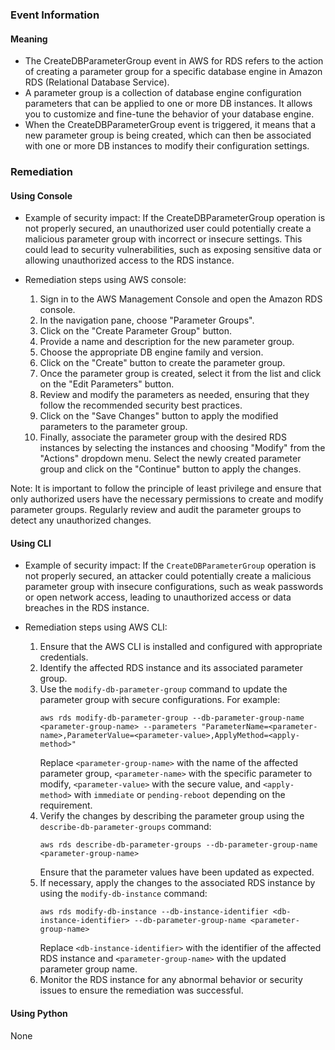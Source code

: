 
### Event Information

#### Meaning

- The CreateDBParameterGroup event in AWS for RDS refers to the action of creating a parameter group for a specific database engine in Amazon RDS (Relational Database Service).
- A parameter group is a collection of database engine configuration parameters that can be applied to one or more DB instances. It allows you to customize and fine-tune the behavior of your database engine.
- When the CreateDBParameterGroup event is triggered, it means that a new parameter group is being created, which can then be associated with one or more DB instances to modify their configuration settings.

### Remediation

#### Using Console

- Example of security impact: If the CreateDBParameterGroup operation is not properly secured, an unauthorized user could potentially create a malicious parameter group with incorrect or insecure settings. This could lead to security vulnerabilities, such as exposing sensitive data or allowing unauthorized access to the RDS instance.

- Remediation steps using AWS console:
  1. Sign in to the AWS Management Console and open the Amazon RDS console.
  2. In the navigation pane, choose "Parameter Groups".
  3. Click on the "Create Parameter Group" button.
  4. Provide a name and description for the new parameter group.
  5. Choose the appropriate DB engine family and version.
  6. Click on the "Create" button to create the parameter group.
  7. Once the parameter group is created, select it from the list and click on the "Edit Parameters" button.
  8. Review and modify the parameters as needed, ensuring that they follow the recommended security best practices.
  9. Click on the "Save Changes" button to apply the modified parameters to the parameter group.
  10. Finally, associate the parameter group with the desired RDS instances by selecting the instances and choosing "Modify" from the "Actions" dropdown menu. Select the newly created parameter group and click on the "Continue" button to apply the changes.

Note: It is important to follow the principle of least privilege and ensure that only authorized users have the necessary permissions to create and modify parameter groups. Regularly review and audit the parameter groups to detect any unauthorized changes.

#### Using CLI

- Example of security impact: If the `CreateDBParameterGroup` operation is not properly secured, an attacker could potentially create a malicious parameter group with insecure configurations, such as weak passwords or open network access, leading to unauthorized access or data breaches in the RDS instance.

- Remediation steps using AWS CLI:
  1. Ensure that the AWS CLI is installed and configured with appropriate credentials.
  2. Identify the affected RDS instance and its associated parameter group.
  3. Use the `modify-db-parameter-group` command to update the parameter group with secure configurations. For example:
     ```
     aws rds modify-db-parameter-group --db-parameter-group-name <parameter-group-name> --parameters "ParameterName=<parameter-name>,ParameterValue=<parameter-value>,ApplyMethod=<apply-method>"
     ```
     Replace `<parameter-group-name>` with the name of the affected parameter group, `<parameter-name>` with the specific parameter to modify, `<parameter-value>` with the secure value, and `<apply-method>` with `immediate` or `pending-reboot` depending on the requirement.
  4. Verify the changes by describing the parameter group using the `describe-db-parameter-groups` command:
     ```
     aws rds describe-db-parameter-groups --db-parameter-group-name <parameter-group-name>
     ```
     Ensure that the parameter values have been updated as expected.
  5. If necessary, apply the changes to the associated RDS instance by using the `modify-db-instance` command:
     ```
     aws rds modify-db-instance --db-instance-identifier <db-instance-identifier> --db-parameter-group-name <parameter-group-name>
     ```
     Replace `<db-instance-identifier>` with the identifier of the affected RDS instance and `<parameter-group-name>` with the updated parameter group name.
  6. Monitor the RDS instance for any abnormal behavior or security issues to ensure the remediation was successful.

#### Using Python

None

